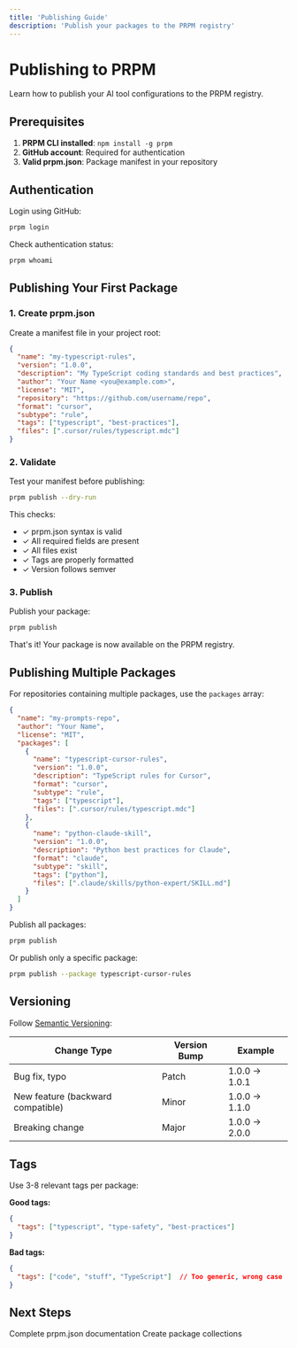 ```yaml
---
title: 'Publishing Guide'
description: 'Publish your packages to the PRPM registry'
---
```


# Publishing to PRPM

Learn how to publish your AI tool configurations to the PRPM registry.

## Prerequisites

1. **PRPM CLI installed**: `npm install -g prpm`
2. **GitHub account**: Required for authentication
3. **Valid prpm.json**: Package manifest in your repository

## Authentication

Login using GitHub:

```bash
prpm login
```

Check authentication status:

```bash
prpm whoami
```

## Publishing Your First Package

### 1. Create prpm.json

Create a manifest file in your project root:

```json
{
  "name": "my-typescript-rules",
  "version": "1.0.0",
  "description": "My TypeScript coding standards and best practices",
  "author": "Your Name <you@example.com>",
  "license": "MIT",
  "repository": "https://github.com/username/repo",
  "format": "cursor",
  "subtype": "rule",
  "tags": ["typescript", "best-practices"],
  "files": [".cursor/rules/typescript.mdc"]
}
```

### 2. Validate

Test your manifest before publishing:

```bash
prpm publish --dry-run
```

This checks:
- ✓ prpm.json syntax is valid
- ✓ All required fields are present
- ✓ All files exist
- ✓ Tags are properly formatted
- ✓ Version follows semver

### 3. Publish

Publish your package:

```bash
prpm publish
```

That's it! Your package is now available on the PRPM registry.

## Publishing Multiple Packages

For repositories containing multiple packages, use the `packages` array:

```json
{
  "name": "my-prompts-repo",
  "author": "Your Name",
  "license": "MIT",
  "packages": [
    {
      "name": "typescript-cursor-rules",
      "version": "1.0.0",
      "description": "TypeScript rules for Cursor",
      "format": "cursor",
      "subtype": "rule",
      "tags": ["typescript"],
      "files": [".cursor/rules/typescript.mdc"]
    },
    {
      "name": "python-claude-skill",
      "version": "1.0.0",
      "description": "Python best practices for Claude",
      "format": "claude",
      "subtype": "skill",
      "tags": ["python"],
      "files": [".claude/skills/python-expert/SKILL.md"]
    }
  ]
}
```

Publish all packages:

```bash
prpm publish
```

Or publish only a specific package:

```bash
prpm publish --package typescript-cursor-rules
```

## Versioning

Follow [Semantic Versioning](https://semver.org):

| Change Type | Version Bump | Example |
|-------------|--------------|---------|
| Bug fix, typo | Patch | 1.0.0 → 1.0.1 |
| New feature (backward compatible) | Minor | 1.0.0 → 1.1.0 |
| Breaking change | Major | 1.0.0 → 2.0.0 |

## Tags

Use 3-8 relevant tags per package:

**Good tags:**
```json
{
  "tags": ["typescript", "type-safety", "best-practices"]
}
```

**Bad tags:**
```json
{
  "tags": ["code", "stuff", "TypeScript"]  // Too generic, wrong case
}
```

## Next Steps

<CardGroup cols={2}>
  <Card
    title="Manifest Reference"
    icon="file-code"
    href="/publishing/manifest"
  >
    Complete prpm.json documentation
  </Card>
  <Card
    title="Publishing Collections"
    icon="boxes-stacked"
    href="/publishing/collections"
  >
    Create package collections
  </Card>
</CardGroup>
